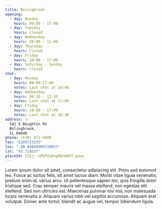 ```yaml
---
title: Bolingbrook
opening:
  - day: Monday
    hours: 09:00 - 17:00
  - day: Tuesday
    hours: Closed
  - day: Wednesday
    hours: 09:00 - 12:00
  - day: Thursday
    hours: Closed
  - day: Friday
    hours: 10:00 - 17:00
  - day: Saturday - Sunday
    hours: Closed
shot:
  - day: Monday
    hours: 09:00-17:00
    notes: Last shot at 16:40
  - day: Wednesday
    hours: 08:30 - 12:30
    notes: Last shot at 12:00
  - day: Friday
    hours: 10:00 - 17:00
    notes: Last shot at 16:30
address: |-
  542 E Boughton Rd
  Bolingbrook,
  IL 60440
phone: (630) 972-5800
fax: "6309723255"
lon: "-88.04888969110837"
lat: "41.719537"
placeId: ChIJ_-uPbPZaDogRQnbB5T-puws
---
```

Lorem ipsum dolor sit amet, consectetur adipiscing elit. Proin sed euismod leo. Fusce ac luctus felis, sit amet luctus diam. Morbi vitae ligula venenatis, pretium enim id, varius arcu. Ut pellentesque sapien leo, quis fringilla dolor tristique sed. Cras semper mauris vel massa eleifend, non egestas elit eleifend. Sed non ultricies est. Maecenas pulvinar nisl nisl, non malesuada turpis venenatis a. Aliquam varius nibh vel sagittis accumsan. Aliquam erat volutpat. Donec ante tortor, blandit ac augue vel, tempor bibendum ligula.
